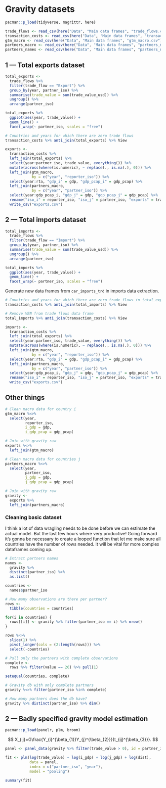 # Gravity datasets

```r
pacman::p_load(tidyverse, magrittr, here)
```

```r
trade_flows <- read_csv(here("Data", "Main data frames", "trade_flows.csv"))
transaction_costs <- read_csv(here("Data", "Main data frames", "transaction_costs.csv"))
gtm_macro <- read_csv(here("Data", "Main data frames", "gtm_macro.csv"))
partners_macro <- read_csv(here("Data", "Main data frames", "partners_macro.csv"))
partners_names <- read_csv(here("Data", "Main data frames", "partners_names.csv"))
```

## 1 --- Total exports dataset

```r
total_exports <- 
  trade_flows %>% 
  filter(trade_flow == "Export") %>% 
  group_by(year, partner_iso) %>% 
  summarise(trade_value = sum(trade_value_usd)) %>% 
  ungroup() %>% 
  arrange(partner_iso)
```

```r
total_exports %>% 
  ggplot(aes(year, trade_value)) +
  geom_line() +
  facet_wrap(~ partner_iso, scales = "free")
```

```r
# Countries and years for which there are zero trade flows
transaction_costs %>% anti_join(total_exports) %>% View
```

```r
exports <- 
  transaction_costs %>% 
  left_join(total_exports) %>% 
  select(year:partner_iso, trade_value, everything()) %>% 
  mutate(across(where(is.numeric), ~ replace(., is.na(.), 0))) %>% 
  left_join(gtm_macro, 
            by = c("year", "reporter_iso")) %>% 
  select(year:rta, "gdp_i" = gdp, "gdp_pcap_i" = gdp_pcap) %>% 
  left_join(partners_macro, 
            by = c("year", "partner_iso")) %>% 
  select(year:gdp_pcap_i, "gdp_j" = gdp, "gdp_pcap_j" = gdp_pcap) %>% 
  rename("iso_i" = reporter_iso, "iso_j" = partner_iso, "exports" = trade_value) %>% 
  write_csv("exports.csv")
```

## 2 --- Total imports dataset

```r
total_imports <- 
  trade_flows %>% 
  filter(trade_flow == "Import") %>% 
  group_by(year, partner_iso) %>% 
  summarise(trade_value = sum(trade_value_usd)) %>% 
  ungroup() %>% 
  arrange(partner_iso)
```

```r
total_imports %>% 
  ggplot(aes(year, trade_value)) +
  geom_line() +
  facet_wrap(~ partner_iso, scales = "free")
```

Generate new data frames from `car_imports_trd` in imports data extraction.

```r
# Countries and years for which there are zero trade flows in total_exports
transaction_costs %>% anti_join(total_imports) %>% View

# Remove VEN from trade flows data frame
total_imports %>% anti_join(transaction_costs) %>% View
```

```r
imports <- 
  transaction_costs %>% 
  left_join(total_exports) %>% 
  select(year:partner_iso, trade_value, everything()) %>% 
  mutate(across(where(is.numeric), ~ replace(., is.na(.), 0))) %>% 
  left_join(gtm_macro, 
            by = c("year", "reporter_iso")) %>% 
  select(year:rta, "gdp_i" = gdp, "gdp_pcap_i" = gdp_pcap) %>% 
  left_join(partners_macro, 
            by = c("year", "partner_iso")) %>% 
  select(year:gdp_pcap_i, "gdp_j" = gdp, "gdp_pcap_j" = gdp_pcap) %>% 
  rename("iso_i" = reporter_iso, "iso_j" = partner_iso, "exports" = trade_value) %>% 
  write_csv("exports.csv")
```

## Other things

```r
# Clean macro data for country i
gtm_macro %<>% 
  select(year, 
         reporter_iso,
         i_gdp = gdp,
         i_gdp_pcap = gdp_pcap)

# Join with gravity raw
exports %<>% 
  left_join(gtm_macro)

# Clean macro data for countries j
partners_macro %<>% 
  select(year, 
         partner_iso,
         j_gdp = gdp,
         j_gdp_pcap = gdp_pcap)

# Join with gravity raw
gravity <- 
  exports %>% 
  left_join(partners_macro)
```

### Cleaning basic dataset

I think a lot of data wragling needs to be done before we can estimate the actual model. But the last few hours where very productive! Going forward it's gonna be necessary to create a looped function that let me make sure all countries have the number of rows needed. It will be vital for more complex dataframes coming up.

```r
# Extract partners names
names <- 
  gravity %>% 
  distinct(partner_iso) %>% 
  as.list()

countries <- 
  names$partner_iso

# How many observations are there per partner?
rows <- 
  tibble(countries = countries)

for(i in countries) {
  rows[[i]] <- gravity %>% filter(partner_iso == i) %>% nrow()
}

rows %<>% 
  slice(1) %>% 
  pivot_longer(cols = (2:length(rows))) %>% 
  select(-countries)

# Pull only the partners with complete observations
complete <- 
  rows %>% filter(value == 26) %>% pull(1)

setequal(countries, complete)
```

```r
# Gravity db with only complete partners
gravity %<>% filter(partner_iso %in% complete)

# How many partners does the db have?
gravity %>% distinct(partner_iso) %>% dim()
```

## 2 --- Badly specified gravity model estimation

```r
pacman::p_load(panelr, plm, broom)
```

$$
X_{ij}=G\frac{Y_{i}^{\beta_{1}}Y_{j}^{\beta_{2}}}{t_{ij}^{\beta_{3}}}.
$$

```r
panel <- panel_data(gravity %>% filter(trade_value > 0), id = partner_iso, wave = year)
```

```r
fit <- plm(log(trade_value) ~ log(i_gdp) + log(j_gdp) + log(dist),
           data = panel,
           index = c("partner_iso", "year"),
           model = "pooling")

summary(fit)
```
